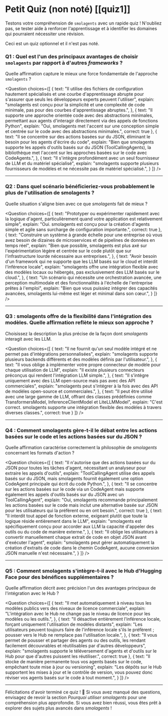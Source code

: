 # Petit Quiz (non noté) [[quiz1]]

Testons votre compréhension de `smolagents` avec un rapide quiz ! N'oubliez pas, se tester aide à renforcer l'apprentissage et à identifier les domaines qui pourraient nécessiter une révision.

Ceci est un quiz optionnel et il n'est pas noté.

### Q1 : Quel est l'un des principaux avantages de choisir `smolagents` par rapport à d'autres *frameworks* ?
Quelle affirmation capture le mieux une force fondamentale de l'approche `smolagents` ?

<Question
choices={[
  {
    text: "Il utilise des fichiers de configuration hautement spécialisés et une courbe d'apprentissage abrupte pour s'assurer que seuls les développeurs experts peuvent l'utiliser",
    explain: "smolagents est conçu pour la simplicité et une complexité de code minimale, pas pour des courbes d'apprentissage abruptes.",
  },
  {
    text: "Il supporte une approche orientée code avec des abstractions minimales, permettant aux agents d'interagir directement via des appels de fonctions Python",
    explain: "Oui, smolagents met l'accent sur une conception simple et centrée sur le code avec des abstractions minimales.",
    correct: true
  },
  {
    text: "Il se concentre sur des actions basées sur du JSON, éliminant le besoin pour les agents d'écrire du code",
    explain: "Bien que smolagents supporte les appels d'outils basés sur du JSON (ToolCallingAgents), la bibliothèque met l'accent sur les approches basées sur le code avec CodeAgents.",
  },
  {
    text: "Il s'intègre profondément avec un seul fournisseur de LLM et du matériel spécialisé",
    explain: "smolagents supporte plusieurs fournisseurs de modèles et ne nécessite pas de matériel spécialisé.",
  }
]}
/>

---

### Q2 : Dans quel scénario bénéficieriez-vous probablement le plus de l'utilisation de smolagents ?
Quelle situation s'aligne bien avec ce que *smolagents* fait de mieux ?

<Question
choices={[
  {
    text: "Prototyper ou expérimenter rapidement avec la logique d'agent, particulièrement quand votre application est relativement simple",
    explain: "Oui. smolagents est conçu pour la création d'agents simple et agile sans surcharge de configuration importante.",
    correct: true
  },
  {
    text: "Construire un système à grande échelle pour une entreprise où vous avez besoin de dizaines de microservices et de pipelines de données en temps réel",
    explain: "Bien que possible, smolagents est plus axé sur l'expérimentation légère et centrée sur le code plutôt que sur l'infrastructure lourde nécessaire aux entreprises.",
  },
  {
    text: "Avoir besoin d'un framework qui ne supporte que les LLM basés sur le cloud et interdit l'inférence locale",
    explain: "smolagents offre une intégration flexible avec des modèles locaux ou hébergés, pas exclusivement des LLM basés sur le cloud.",
  },
  {
    text: "Un scénario qui nécessite une orchestration avancée, une perception multimodale et des fonctionnalités à l'échelle de l'entreprise prêtes à l'emploi",
    explain: "Bien que vous puissiez intégrer des capacités avancées, smolagents lui-même est léger et minimal dans son cœur.",
  }
]}
/>

---

### Q3 : smolagents offre de la flexibilité dans l'intégration des modèles. Quelle affirmation reflète le mieux son approche ?
Choisissez la description la plus précise de la façon dont *smolagents* interagit avec les LLM.

<Question
choices={[
  {
    text: "Il ne fournit qu'un seul modèle intégré et ne permet pas d'intégrations personnalisées",
    explain: "smolagents supporte plusieurs backends différents et des modèles définis par l'utilisateur.",
  },
  {
    text: "Il vous oblige à implémenter votre propre connecteur de modèle pour chaque utilisation de LLM",
    explain: "Il existe plusieurs connecteurs préconçus qui rendent l'intégration LLM simple.",
  },
  {
    text: "Il s'intègre uniquement avec des LLM open-source mais pas avec des API commerciales",
    explain: "smolagents peut s'intégrer à la fois avec des API de modèles open-source et commerciales.",
  },
  {
    text: "Il peut être utilisé avec une large gamme de LLM, offrant des classes prédéfinies comme TransformersModel, InferenceClientModel et LiteLLMModel",
    explain: "C'est correct. smolagents supporte une intégration flexible des modèles à travers diverses classes.",
    correct: true
  }
]}
/>

---

### Q4 : Comment smolagents gère-t-il le débat entre les actions basées sur le code et les actions basées sur du JSON ?
Quelle affirmation caractérise correctement la philosophie de *smolagents* concernant les formats d'action ?

<Question
choices={[
  {
    text: "Il n'autorise que des actions basées sur du JSON pour toutes les tâches d'agent, nécessitant un analyseur pour extraire les appels d'outils",
    explain: "ToolCallingAgent utilise des appels basés sur du JSON, mais smolagents fournit également une option CodeAgent principale qui écrit du code Python.",
  },
  {
    text: "Il se concentre sur les actions basées sur le code via un CodeAgent mais supporte également les appels d'outils basés sur du JSON avec un ToolCallingAgent",
    explain: "Oui, smolagents recommande principalement les actions basées sur le code mais inclut une alternative basée sur JSON pour les utilisateurs qui la préfèrent ou en ont besoin.",
    correct: true
  },
  {
    text: "Il interdit tout appel de fonction externe, exigeant plutôt que toute la logique réside entièrement dans le LLM",
    explain: "smolagents est spécifiquement conçu pour accorder aux LLM la capacité d'appeler des outils ou du code de manière externe.",
  },
  {
    text: "Il oblige les utilisateurs à convertir manuellement chaque extrait de code en objet JSON avant d'exécuter l'agent",
    explain: "smolagents peut gérer automatiquement la création d'extraits de code dans le chemin CodeAgent, aucune conversion JSON manuelle n'est nécessaire.",
  }
]}
/>

---

### Q5 : Comment smolagents s'intègre-t-il avec le Hub d'Hugging Face pour des bénéfices supplémentaires ?
Quelle affirmation décrit avec précision l'un des avantages principaux de l'intégration avec le Hub ?

<Question
choices={[
  {
    text: "Il met automatiquement à niveau tous les modèles publics vers des niveaux de licence commerciale",
    explain: "L'intégration avec le Hub ne change pas le niveau de licence pour les modèles ou les outils.",
  },
  {
    text: "Il désactive entièrement l'inférence locale, forçant uniquement l'utilisation de modèles distants",
    explain: "Les utilisateurs peuvent toujours faire de l'inférence locale s'ils le préfèrent ; pousser vers le Hub ne remplace pas l'utilisation locale.",
  },
  {
    text: "Il vous permet de pousser et partager des agents ou des outils, les rendant facilement découvrables et réutilisables par d'autres développeurs",
    explain: "smolagents supporte le téléversement d'agents et d'outils sur le Hub pour que d'autres puissent les réutiliser.",
    correct: true
  },
  {
    text: "Il stocke de manière permanente tous vos agents basés sur le code, empêchant toute mise à jour ou versioning",
    explain: "Les dépôts sur le Hub supportent les mises à jour et le contrôle de version, vous pouvez donc réviser vos agents basés sur le code à tout moment.",
  }
]}
/>

---

Félicitations d'avoir terminé ce quiz ! 🎉 Si vous avez manqué des questions, envisagez de revoir la section *Pourquoi utiliser smolagents* pour une compréhension plus approfondie. Si vous avez bien réussi, vous êtes prêt à explorer des sujets plus avancés dans *smolagents* !